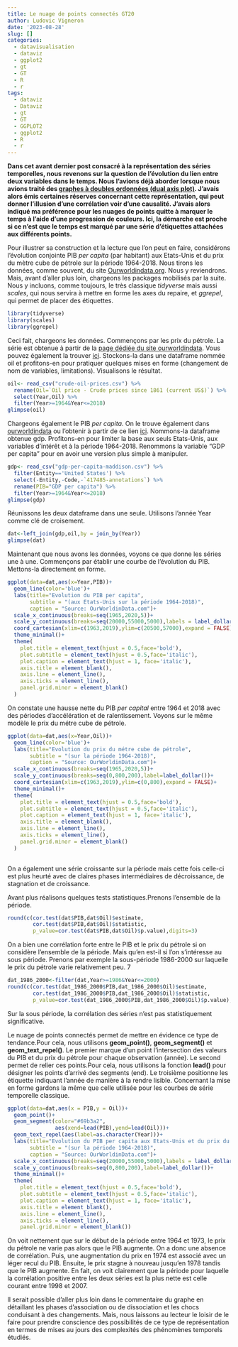 ```yaml
---
title: Le nuage de points connectés GT20
author: Ludovic Vigneron
date: '2023-08-28'
slug: []
categories:
  - datavisualisation
  - dataviz
  - ggplot2
  - gt
  - GT
  - R
  - r
tags:
  - dataviz
  - Dataviz
  - gt
  - GT
  - GGPLOT2
  - ggplot2
  - R
  - r
---
```



**Dans cet avant dernier post consacré à la représentation des séries temporelles, nous revenons sur la question de l'évolution du lien entre deux variables dans le temps. Nous l'avions déjà aborder lorsque nous avions traité des [graphes à doubles ordonnées (dual axis plot)](https://myecontricks.netlify.app/post/2023-03-01-les-graphes-doubles-ordonn-es-gt14/). J'avais alors émis certaines réserves concernant cette représentation, qui peut donner l'illusion d'une corrélation voir d'une causalité. J'avais alors indiqué ma préférence pour les nuages de points quitte à marquer le temps à l'aide d'une progression de couleurs. Ici, la démarche est proche si ce n'est que le temps est marqué par une série d'étiquettes attachées aux différents points.**

Pour illustrer sa construction et la lecture que l'on peut en faire, considérons l'évolution conjointe PIB *per capita* (par habitant) aux Etats-Unis et du prix du mètre cube de pétrole sur la période 1964-2018. Nous tirons les données, comme souvent, du site [Ourworldindata.org](https://ourworldindata.org/). Nous y reviendrons. Mais, avant d'aller plus loin, chargeons les packages mobilisés par la suite. Nous y incluons, comme toujours, le très classique *tidyverse* mais aussi *scales*, qui nous servira à mettre en forme les axes du repaire, et *ggrepel*, qui permet de placer des étiquettes.

```r
library(tidyverse)
library(scales)
library(ggrepel)
```

Ceci fait, chargeons les données. Commençons par les prix du pétrole. La série est obtenue à partir de la [page dédiée du site ourworldindata](https://ourworldindata.org/grapher/crude-oil-prices). Vous pouvez également la trouver [ici](crude-oil-prices.csv). Stockons-la dans une dataframe nommée oil et profitons-en pour pratiquer quelques mises en forme (changement de nom de variables, limitations). Visualisons le résultat. 

```r
oil<- read_csv("crude-oil-prices.csv") %>% 
  rename(Oil=`Oil price - Crude prices since 1861 (current US$)`) %>% 
  select(Year,Oil) %>% 
  filter(Year>=1964&Year<=2018)
glimpse(oil)
```

Chargeons également le PIB *per capita*. On le trouve également dans [ourworldindata](https://ourworldindata.org/grapher/gdp-per-capita-maddison) ou l'obtenir à partir de ce lien [ici](gdp-per-capita-maddison.csv). Nommons-la dataframe obtenue gdp. Profitons-en pour limiter la base aux seuls Etats-Unis, aux variables d'intérêt et à la période 1964-2018. Renommons la variable "GDP per capita" pour en avoir une version plus simple à manipuler.

```r
gdp<- read_csv("gdp-per-capita-maddison.csv") %>% 
  filter(Entity=='United States') %>% 
  select(-Entity,-Code,-`417485-annotations`) %>% 
  rename(PIB="GDP per capita") %>% 
  filter(Year>=1964&Year<=2018)
glimpse(gdp)
```

Réunissons les deux dataframe dans une seule. Utilisons l'année Year comme clé de croisement.

```r
dat<-left_join(gdp,oil,by = join_by(Year))
glimpse(dat)
```

Maintenant que nous avons les données, voyons ce que donne les séries une à une. Commençons par établir une courbe de l'évolution du PIB. Mettons-la directement en forme.

```r
ggplot(data=dat,aes(x=Year,PIB))+
  geom_line(color='blue')+
  labs(title="Evolution du PIB per capita",
       subtitle = "(aux Etats-Unis sur la période 1964-2018)",
       caption = "Source: OurWorldinData.com")+
  scale_x_continuous(breaks=seq(1965,2020,5))+
  scale_y_continuous(breaks=seq(20000,55000,5000),labels = label_dollar())+
  coord_cartesian(xlim=c(1963,2019),ylim=c(20500,57000),expand = FALSE)+
  theme_minimal()+
  theme(
    plot.title = element_text(hjust = 0.5,face='bold'),
    plot.subtitle = element_text(hjust = 0.5,face='italic'),
    plot.caption = element_text(hjust = 1, face='italic'),
    axis.title = element_blank(),
    axis.line = element_line(),
    axis.ticks = element_line(),
    panel.grid.minor = element_blank()
  )
```

On constate une hausse nette du PIB *per capital* entre 1964 et 2018 avec des périodes d'accélération et de ralentissement. Voyons sur le même modèle le prix du métre cube de pétrole.

```r
ggplot(data=dat,aes(x=Year,Oil))+
  geom_line(color='blue')+
  labs(title="Evolution du prix du métre cube de pétrole",
       subtitle = "(sur la période 1964-2018)",
       caption = "Source: OurWorldinData.com")+
  scale_x_continuous(breaks=seq(1965,2020,5))+
  scale_y_continuous(breaks=seq(0,800,200),label=label_dollar())+
  coord_cartesian(xlim=c(1963,2019),ylim=c(0,800),expand = FALSE)+
  theme_minimal()+
  theme(
    plot.title = element_text(hjust = 0.5,face='bold'),
    plot.subtitle = element_text(hjust = 0.5,face='italic'),
    plot.caption = element_text(hjust = 1, face='italic'),
    axis.title = element_blank(),
    axis.line = element_line(),
    axis.ticks = element_line(),
    panel.grid.minor = element_blank()
  )
  
```

On a également une série croissante sur la période mais cette fois celle-ci est plus heurté avec de claires phases intermédiaires de décroissance, de stagnation et de croissance.

Avant plus réalisons quelques tests statistiques.Prenons l'ensemble de la période. 

```r
round(c(cor.test(dat$PIB,dat$Oil)$estimate,
        cor.test(dat$PIB,dat$Oil)$statistic,
        p_value=cor.test(dat$PIB,dat$Oil)$p.value),digits=3)
```

On a bien une corrélation forte entre le PIB et le prix du pétrole si on considère l'ensemble de la période. Mais qu'en est-il si l'on s'intéresse au sous période. Prenons par exemple la sous-période 1986-2000 sur laquelle le prix du pétrole varie relativement peu. 7

```r
dat_1986_2000<-filter(dat,Year>=1986&Year<=2000)
round(c(cor.test(dat_1986_2000$PIB,dat_1986_2000$Oil)$estimate,
        cor.test(dat_1986_2000$PIB,dat_1986_2000$Oil)$statistic,
        p_value=cor.test(dat_1986_2000$PIB,dat_1986_2000$Oil)$p.value),digits=3)
```

Sur la sous période, la corrélation des séries n'est pas statistiquement significative.

Le nuage de points connectés permet de mettre en évidence ce type de tendance.Pour cela, nous utilisons **geom_point()**, **geom_segment()** et **geom_text_repel()**. Le premier marque d'un point l'intersection des valeurs du PIB et du prix du pétrole pour chaque observation (année). Le second permet de relier ces points.Pour cela, nous utilisons la fonction **lead()** pour désigner les points d'arrivé des segments (end). Le troisième positionne les étiquette indiquant l'année de manière à la rendre lisible. Concernant la mise en forme gardons la même que celle utilisée pour les courbes de série temporelle classique.

```r
ggplot(data=dat,aes(x = PIB,y = Oil))+
  geom_point()+
  geom_segment(color="#69b3a2", 
               aes(xend=lead(PIB),yend=lead(Oil)))+
  geom_text_repel(aes(label=as.character(Year)))+
  labs(title="Evolution du PIB per capita aux Etats-Unis et du prix du métre cube de pétrole",
       subtitle = "(sur la période 1964-2018)",
       caption = "Source: OurWorldinData.com")+
  scale_x_continuous(breaks=seq(20000,55000,5000),labels = label_dollar())+
  scale_y_continuous(breaks=seq(0,800,200),label=label_dollar())+
  theme_minimal()+
  theme(
    plot.title = element_text(hjust = 0.5,face='bold'),
    plot.subtitle = element_text(hjust = 0.5,face='italic'),
    plot.caption = element_text(hjust = 1, face='italic'),
    axis.title = element_blank(),
    axis.line = element_line(),
    axis.ticks = element_line(),
    panel.grid.minor = element_blank())
```

On voit nettement que sur le début de la période entre 1964 et 1973, le prix du pétrole ne varie pas alors que le PIB augmente. On a donc une absence de corrélation. Puis, une augmentation du prix en 1974 est associé avec un léger recul du PIB. Ensuite, le prix stagne à nouveau jusqu'en 1978 tandis que le PIB augmente. En fait, on voit clairement que la période pour laquelle la corrélation positive entre les deux séries est la plus nette est celle courant entre 1998 et 2007.

Il serait possible d'aller plus loin dans le commentaire du graphe en détaillant les phases d'association ou de dissociation et les chocs conduisant à des changements. Mais, nous laissons au lecteur le loisir de le faire pour prendre conscience des possibilités de ce type de représentation en termes de mises au jours des complexités des phénomènes temporels étudiés.

